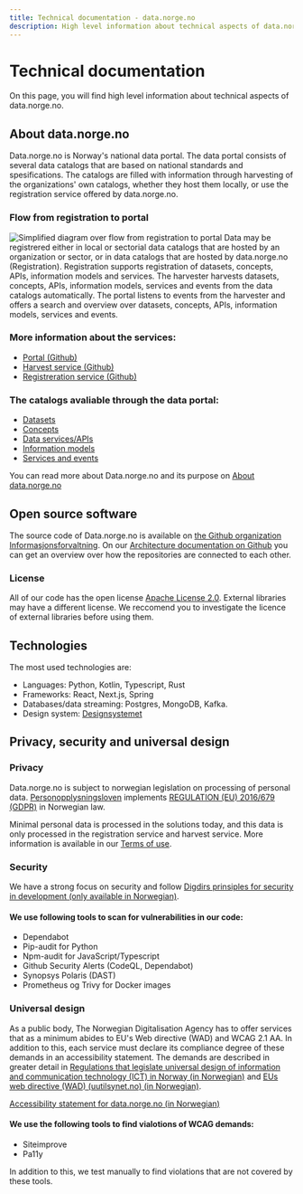 ```yaml
---
title: Technical documentation - data.norge.no
description: High level information about technical aspects of data.norge.no
---
```


# Technical documentation

<Ingress data-size='xs'>
    On this page, you will find high level information about technical aspects of data.norge.no.
</Ingress>

## About data.norge.no

Data.norge.no is Norway's national data portal. The data portal consists of several data catalogs that are based on national standards and spesifications. The catalogs are filled with information through harvesting of the organizations' own catalogs, whether they host them locally, or use the registration service offered by data.norge.no.

### Flow from registration to portal

![Simplified diagram over flow from registration to portal](https://cms.fellesdatakatalog.digdir.no/uploads/Forenklet_diagram_over_flyt_fra_registrering_til_portal_en_e7f6eccda4.png)
Data may be registrered either in local or sectorial data catalogs that are hosted by an organization or sector, or in data catalogs that are hosted by data.norge.no (Registration). Registration supports registration of datasets, concepts, APIs, information models and services. The harvester harvests datasets, concepts, APIs, information models, services and events from the data catalogs automatically. The portal listens to events from the harvester and offers a search and overview over datasets, concepts, APIs, information models, services and events.

### More information about the services:

- [Portal (Github)](https://github.com/Informasjonsforvaltning/architecture-documentation/wiki/Architecture-documentation#-portal)
- [Harvest service (Github)](https://github.com/Informasjonsforvaltning/architecture-documentation/wiki/Architecture-documentation#-harvesting)
- [Registreration service (Github)](https://github.com/Informasjonsforvaltning/architecture-documentation/wiki/Architecture-documentation#-registration)

### The catalogs avaliable through the data portal:

- [Datasets](/catalogs/datasets)
- [Concepts](/catalogs/concepts)
- [Data services/APIs](/catalogs/data-services)
- [Information models](/catalogs/information-models)
- [Services and events](/catalogs/public-services-and-events)

You can read more about Data.norge.no and its purpose on [About data.norge.no](/about/)

## Open source software

The source code of Data.norge.no is available on [the Github organization Informasjonsforvaltning](https://github.com/Informasjonsforvaltning).
On our [Architecture documentation on Github](https://github.com/Informasjonsforvaltning/architecture-documentation/wiki/Architecture-documentation) you can get an overview over how the repositories are connected to each other.

### License

All of our code has the open license [Apache License 2.0](https://www.apache.org/licenses/LICENSE-2.0). External libraries may have a different license. We reccomend you to investigate the licence of external libraries before using them.

## Technologies

The most used technologies are:

- Languages: Python, Kotlin, Typescript, Rust
- Frameworks: React, Next.js, Spring
- Databases/data streaming: Postgres, MongoDB, Kafka.
- Design system: [Designsystemet](https://www.designsystemet.no/)

## Privacy, security and universal design

### Privacy

Data.norge.no is subject to norwegian legislation on processing of personal data.
[Personopplysningsloven](https://lovdata.no/dokument/NL/lov/2018-06-15-38) implements [REGULATION (EU) 2016/679 (GDPR)](https://eur-lex.europa.eu/eli/reg/2016/679/oj/eng) in Norwegian law.

Minimal personal data is processed in the solutions today, and this data is only processed in the registration service and harvest service. More information is available in our [Terms of use](https://data.norge.no/publishing/terms-of-use).

### Security

We have a strong focus on security and follow [Digdirs prinsiples for security in development (only available in Norwegian)](https://baksia.digdir.no/produktleveransemodell/prinsipper/sikkerhet/).

#### We use following tools to scan for vulnerabilities in our code:

- Dependabot
- Pip-audit for Python
- Npm-audit for JavaScript/Typescript
- Github Security Alerts (CodeQL, Dependabot)
- Synopsys Polaris (DAST)
- Prometheus og Trivy for Docker images

### Universal design

As a public body, The Norwegian Digitalisation Agency has to offer services that as a minimum abides to EU's Web directive (WAD)
and WCAG 2.1 AA. In addition to this, each service must declare its compliance degree of these demands in an accessibility statement.
The demands are described in greater detail in [Regulations that legislate universal design of information and communication technology (ICT) in Norway (in Norwegian)](https://lovdata.no/dokument/SF/forskrift/2013-06-21-732) and [EUs web directive (WAD) (uutilsynet.no) (in Norwegian)](https://www.uutilsynet.no/webdirektivet-wad/eus-webdirektiv-wad/265).

[Accessibility statement for data.norge.no (in Norwegian)](https://uustatus.no/nb/erklaringer/publisert/8020b962-b706-4cdf-ab8b-cdb5f480a696)

#### We use the following tools to find vialotions of WCAG demands:

- Siteimprove
- Pa11y

In addition to this, we test manually to find violations that are not covered by these tools.
